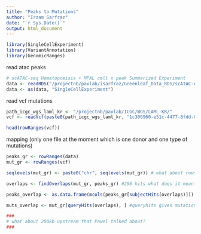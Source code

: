 ```yaml
---
title: "Peaks to Mutations"
author: "Irzam Sarfraz"
date: "`r Sys.Date()`"
output: html_document
---
```

```r
library(SingleCellExperiment)
library(VariantAnnotation)
library(GenomicRanges)
```


read atac peaks

```r
# scATAC-seq Hematopoeisis + MPAL cell x peak Summarized Experiment
data <- readRDS("/projectnb/paxlab/isarfraz/Greenleaf_Data_RDS/scATAC-All-Hematopoiesis-MPAL-191120.rds")
data <- as(data, "SingleCellExperiment")

```

read vcf mutations

```r
path_icgc_wgs_laml_kr <- "/projectnb/paxlab/ICGC/WGS/LAML-KR/"
vcf <- readVcf(paste0(path_icgc_wgs_laml_kr, "1c300960-e51c-4477-8fdd-026c7e545dc4.MUSE_1-0rc-b391201-vcf.20160401.somatic.snv_mnv.vcf.gz"))

head(rowRanges(vcf))
```

mapping (only one file at the moment which is one donor and one type of mutations)

```r
peaks_gr <- rowRanges(data)
mut_gr <- rowRanges(vcf)

seqlevels(mut_gr) <- paste0("chr", seqlevels(mut_gr)) # what about rows that are not chr? 

overlaps <- findOverlaps(mut_gr, peaks_gr) #296 hits what does it mean? 296 mutations from vcf were mapped to peaks in atac data. col 1 i.e. queryHits are the indices from mutations, col 2 i.e. subjectHits are indices from peaks

peaks_overlap <- as.data.frame(mcols(peaks_gr[subjectHits(overlaps)])) #subjectHits gives peak indices

muts_overlap <- mut_gr[queryHits(overlaps), ] #queryhits gives mutation indices

###
# what about 200kb upstream that Pawel talked about?
###
```